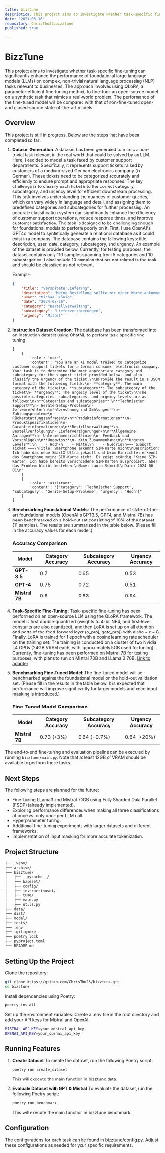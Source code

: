 ```yaml
---
title: biiztune
description: This project aims to investigate whether task-specific fine-tuning can significantly enhance the performance of foundational large language models (LLMs) on complex, non-trivial natural language processing (NLP) tasks relevant to businesses.
date: "2023-06-16"
repository: ChrisTho23/bizztune
published: true
  
---
```


# BizzTune
This project aims to investigate whether task-specific fine-tuning can significantly enhance the performance of foundational large language models (LLMs) on complex, non-trivial natural language processing (NLP) tasks relevant to businesses. The approach involves using QLoRA, a parameter-efficient fine-tuning method, to fine-tune an open-source model on a synthetic task that mimics a real-world problem. The performance of the fine-tuned model will be compared with that of non-fine-tuned open- and closed-source state-of-the-art models.

## Overview
This project is still in progress. Below are the steps that have been completed so far:

1. **Dataset Generation**: A dataset has been generated to mimic a non-trivial task relevant in the real world that could be solved by an LLM. Here, I decided to model a task faced by customer support departments. Specifically, it represents support tickets raised by customers of a medium-sized German electronics company (in German). These tickets need to be categorized accurately and efficiently to ensure prompt and appropriate responses. The key challenge is to classify each ticket into the correct category, subcategory, and urgency level for efficient downstream processing. This task involves understanding the nuances of customer queries, which can vary widely in language and detail, and assigning them to predefined categories and subcategories for further processing. An accurate classification system can significantly enhance the efficiency of customer support operations, reduce response times, and improve customer satisfaction. The task is designed to be challenging enough for foundational models to perform poorly on it. First, I use OpenAI's GPT4o model to syntetically generate a relational database as it could exist in a company. The database contains the following keys: title, description, user, date, category, subcategory, and urgency. An example of the dataset is provided below. Currently, for testing purposes, the dataset contains only 110 samples spanning from 5 categories and 10 subcategories. I also include 10 samples that are not related to the task and should be classified as not relevant.

    Example:
    ```json
    {
        "title": "Verspätete Lieferung",
        "description": "Meine Bestellung sollte vor einer Woche ankommen, aber sie ist immer noch nicht da. Können Sie den Lieferstatus überprüfen? Meine Bestellnummer ist 54321.",
        "user": "Michael König",
        "date": "2024-05-26",
        "category": "Bestellverwaltung",
        "subcategory": "Lieferverzögerungen",
        "urgency": "Mittel"
    }
    ```

2. **Instruction Dataset Creation**: The database has been transformed into an instruction dataset using ChatML to perform task-specific fine-tuning.
    ```
    [
        {
            'role': 'user',
            'content': "You are an AI model trained to categorize customer support tickets for a German consumer electronics company. Your task is to determine the most appropriate category and subcategory for the support ticket provided below, and also classify the urgency of the ticket.\n\nProvide the result in a JSON format with the following fields:\n- **category**: The main category of the ticket\n- **subcategory**: The subcategory of the ticket\n- **urgency**: The urgency level of the ticket\n\nThe possible categories, subcategories, and urgency levels are as follows:\n\n**Categories and subcategories**:\n**Technischer Support**\n- Geräte-Setup-Probleme\n- Softwarefehler\n\n**Abrechnung und Zahlungen**\n- Zahlungsprobleme\n- Rückerstattungsanfragen\n\n**Produktinformationen**\n- Produktspezifikationen\n- Garantieinformationen\n\n**Bestellverwaltung**\n- Bestellverfolgung\n- Lieferverzögerungen\n\n**Allgemeine Anfragen**\n- Unternehmensrichtlinien\n- Feedback und Vorschläge\n\n**Ungewiss**\n- Kein Zusammenhang\n\n**Urgency Levels**:\n    - Hoch\n    - Mittel\n    - Niedrig\n=== Support Ticket ===\nTitle: Smartphone erkennt SIM-Karte nicht\nDescription: Ich habe das neue SmartX Ultra gekauft und beim Einrichten erkennt das Smartphone meine SIM-Karte nicht. Es zeigt ständig 'Keine SIM-Karte'. Ich habe bereits verschiedene SIM-Karten ausprobiert, aber das Problem bleibt bestehen.\nName: Laura Schmidt\nDate: 2024-06-01\n"
        }
        {
            'role': 'assistant',
            'content': "{'category': 'Technischer Support', 'subcategory': 'Geräte-Setup-Probleme', 'urgency': 'Hoch'}"
        }
    ]
    ```

3. **Benchmarking Foundational Models**: The performance of state-of-the-art foundational models (OpenAI's GPT3.5, GPT4, and Mistral 7B) has been benchmarked on a hold-out set consisting of 10% of the dataset (11 samples). The results are summarized in the table below. (Please fill in the accuracy values for each model.)

    ### Accuracy Comparison
    | Model            | Category Accuracy | Subcategory Accuracy | Urgency Accuracy |
    |------------------|-------------------|----------------------|------------------|
    | **GPT-3.5**      |0.7                   |0.65                      |0.53                  |
    | **GPT-4**        |0.75                   |0.72                      |0.51                  |
    | **Mistral 7B**   |0.8                   |0.83                      |0.64                  |

4. **Task-Specific Fine-Tuning**: Task-specific fine-tuning has been performed on an open-source LLM using the QLoRA framework. The model is first double-quantized (weights to 4-bit NF4, and first-level constants are also quantized), and then LoRA is set up on all attention and parts of the feed-forward layer (o_proj, gate_proj) with alpha = r = 8. Finally, LoRA is trained for 1 epoch with a cosine learning rate scheduler on the training set. The training is conducted on a cluster of two Nvidia L4 GPUs (24GB VRAM each, with approximately 5GB used for tuning). Currently, fine-tuning has been performed on Mistral 7B for testing purposes, with plans to run on Mistral 70B and LLama 3 70B. [Link to adapter](https://huggingface.co/ChrisTho/bizztune_mistral_7b_instruct)

5. **Benchmarking Fine-Tuned Model**: The fine-tuned model will be benchmarked against the foundational model on the hold-out validation set. (Please fill in the results in the table below. It is expected that performance will improve significantly for larger models and once input masking is introduced.)

    ### Fine-Tuned Model Comparison
    | Model            | Category Accuracy | Subcategory Accuracy | Urgency Accuracy |
    |------------------|-------------------|----------------------|------------------|
    | **Mistral 7B**   |0.73 (+3%)                   |0.64 (-0.7%)                      |0.64 (+20%)                  |

The end-to-end fine-tuning and evaluation pipeline can be executed by running `bizztune/main.py`. Note that at least 12GB of VRAM should be available to perform these tasks.

## Next Steps
The following steps are planned for the future:
- Fine-tuning LLama3 and Mistral 70GB using Fully Sharded Data Parallel (FSDP) (already implemented).
- Exploring performance differences when making all three classifications at once vs. only once per LLM call.
- Hyperparameter tuning.
- Additional fine-tuning experiments with larger datasets and different frameworks.
- Implementation of input masking for more accurate tokenization.

## Project Structure
```bash
├── .venv/
├── archive/
├── bizztune/
│   ├── __pycache__/
│   ├── baseset/
│   ├── config/
│   ├── instructionset/
│   ├── tune/
│   ├── main.py
│   ├── utils.py
├── data/
├── dist/
├── model/
├── tests/
├── .env
├── .gitignore
├── poetry.lock
├── pyproject.toml
└── README.md
```

## Setting Up the Project
Clone the repository:
```bash
git clone https://github.com/ChrisTho23/bizztune.git
cd bizztune
```

Install dependencies using Poetry:
```bash
poetry install
```

Set up the environment variables:
Create a .env file in the root directory and add your API keys for Mistral and OpenAI.
```bash
MISTRAL_API_KEY=your_mistral_api_key
OPENAI_API_KEY=your_openai_api_key
```

## Running Features
1. **Create Dataset**
    To create the dataset, run the following Poetry script:
    ```bash
    poetry run create_dataset
    ```
    This will execute the main function in bizztune.data.

2. **Evaluate Dataset with GPT & Mistral**
    To evaluate the dataset, run the following Poetry script:
    ```bash
    poetry run benchmark
    ```
    This will execute the main function in bizztune.benchmark.

## Configuration
The configurations for each task can be found in bizztune/config.py. Adjust these configurations as needed for your specific requirements.